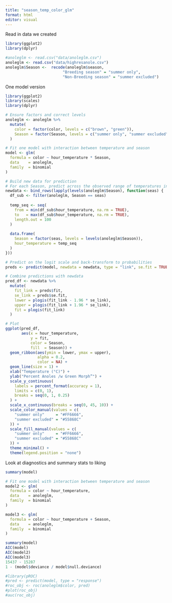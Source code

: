 ```yaml
---
title: "season_temp_color_glm"
format: html
editor: visual
---
```


Read in data we created

```r

library(ggplot2)
library(dplyr)

#anoleglm <- read.csv("data/anoleglm.csv")
anoleglm <- read.csv("data/highresanole.csv")
anoleglm$Season <-  recode(anoleglm$season,
                         "Breeding season" = "summer only",
                         "Non-Breeding season" = "summer excluded")
```

One model version

```r

library(ggplot2)
library(scales)
library(dplyr)

# Ensure factors and correct levels
anoleglm <- anoleglm %>%
  mutate(
    color = factor(color, levels = c("brown", "green")),
    Season = factor(Season, levels = c("summer only", "summer excluded"))
  )

# Fit one model with interaction between temperature and season
model <- glm(
  formula = color ~ hour_temperature * Season,
  data    = anoleglm,
  family  = binomial
)

# Build new data for prediction
# For each Season, predict across the observed range of temperatures in that season
newdata <- bind_rows(lapply(levels(anoleglm$Season), function(seas) {
  df_sub <- filter(anoleglm, Season == seas)
  
  temp_seq <- seq(
    from = min(df_sub$hour_temperature, na.rm = TRUE),
    to   = max(df_sub$hour_temperature, na.rm = TRUE),
    length.out = 100
  )
  
  data.frame(
    Season = factor(seas, levels = levels(anoleglm$Season)),
    hour_temperature = temp_seq
  )
}))

# Predict on the logit scale and back-transform to probabilities
preds <- predict(model, newdata = newdata, type = "link", se.fit = TRUE)

# Combine predictions with newdata
pred_df <- newdata %>%
  mutate(
    fit_link = preds$fit,
    se_link = preds$se.fit,
    lower = plogis(fit_link - 1.96 * se_link),
    upper = plogis(fit_link + 1.96 * se_link),
    fit = plogis(fit_link)
  )

# Plot
ggplot(pred_df,
       aes(x = hour_temperature,
           y = fit,
           color = Season,
           fill  = Season)) +
  geom_ribbon(aes(ymin = lower, ymax = upper),
              alpha = 0.2,
              color = NA) +
  geom_line(size = 1) +
  xlab("Temperature (°C)") +
  ylab("Percent Anoles /w Green Morph”") +
  scale_y_continuous(
    labels = percent_format(accuracy = 1),
    limits = c(0, 1),
    breaks = seq(0, 1, 0.25)
  ) +
  scale_x_continuous(breaks = seq(0, 45, 10)) +
  scale_color_manual(values = c(
    "summer only"     = "#FF6666",
    "summer excluded" = "#55868C"
  )) +
  scale_fill_manual(values = c(
    "summer only"     = "#FF6666",
    "summer excluded" = "#55868C"
  )) +
  theme_minimal() +
  theme(legend.position = "none")

```

Look at diagnostics and summary stats to liking

```r

summary(model)
```

```r

# Fit one model with interaction between temperature and season
model2 <- glm(
  formula = color ~ hour_temperature,
  data    = anoleglm,
  family  = binomial
)

model3 <- glm(
  formula = color ~ hour_temperature + Season,
  data    = anoleglm,
  family  = binomial
)

summary(model)
AIC(model)
AIC(model2)
AIC(model3)
15437 - 15287
1 - (model$deviance / model$null.deviance)

#library(pROC)
#pred <- predict(model, type = "response")
#roc_obj <- roc(anoleglm$color, pred)
#plot(roc_obj)
#auc(roc_obj)
```
